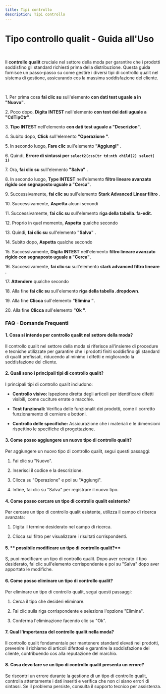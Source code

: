 ```yaml
---
title: Tipi controllo
description: Tipi controllo
---
```

# Tipo controllo qualit \- Guida all\'Uso

&nbsp;

Il **controllo qualit**  cruciale nel settore della moda per garantire che i prodotti soddisfino gli standard richiesti prima della distribuzione\. Questa guida fornisce un passo\-passo su come gestire i diversi tipi di controllo qualit nel sistema di gestione\, assicurando cos la massima soddisfazione del cliente\.

&nbsp;

1\. Per prima cosa **fai clic su** sull\'elemento **con dati test uguale a in \"Nuovo\"**\.

2\. Poco dopo\, **Digita INTEST** nell\'elemento **con test dei dati uguale a \"CdTipCtr\"**\.

3\. **Tipo INTEST** nell\'elemento **con dati test uguale a \"Descrizion\"**\.

4\. Subito dopo\, **Click** sull\'elemento **\"Operazione \"**\.

5\. In secondo luogo\, **Fare clic** sull\'elemento **\"Aggiungi\"** \.

6\. Quindi\, **Errore di sintassi per `select2(css(tr td:nth child(2) select) 1)`**

7\. Ora\, **fai clic su** sull\'elemento **\"Salva\"** \.

8\. In secondo luogo\, **Type INTEST** nell\'elemento **filtro lineare avanzato rigido con segnaposto uguale a \"Cerca\"**\.

9\. Successivamente\, **fai clic su** sull\'elemento **Stark Advanced Linear filtro** \.

10\. Successivamente\, **Aspetta** alcuni secondi

11\. Successivamente\, **fai clic su** sull\'elemento **riga della tabella\. fa\-edit**\.

12\. Proprio in quel momento\, **Aspetta** qualche secondo

13\. Quindi\, **fai clic su** sull\'elemento **\"Salva\"** \.

14\. Subito dopo\, **Aspetta** qualche secondo

15\. Successivamente\, **Digita INTEST** nell\'elemento **filtro lineare avanzato rigido con segnaposto uguale a \"Cerca\"**\.

16\. Successivamente\, **fai clic su** sull\'elemento **stark advanced filtro lineare** \.

17\. **Attendere** qualche secondo

18\. Alla fine **fai clic su** sull\'elemento **riga della tabella \.dropdown**\.

19\. Alla fine **Clicca** sull\'elemento **\"Elimina \"**\.

20\. Alla fine **Clicca** sull\'elemento **\"Ok \"**\.

### 

### FAQ \- Domande Frequenti

#### 1\. **Cosa si intende per controllo qualit nel settore della moda\?**

Il controllo qualit nel settore della moda si riferisce all\'insieme di procedure e tecniche utilizzate per garantire che i prodotti finiti soddisfino gli standard di qualit prefissati\, riducendo al minimo i difetti e migliorando la soddisfazione del cliente\.

#### 2\. **Quali sono i principali tipi di controllo qualit\?**

I principali tipi di controllo qualit includono\:

- **Controllo visivo\:** Ispezione diretta degli articoli per identificare difetti visibili\, come cuciture errate o macchie\.

- **Test funzionali\:** Verifica delle funzionalit dei prodotti\, come il corretto funzionamento di cerniere e bottoni\.

- **Controllo delle specifiche\:** Assicurazione che i materiali e le dimensioni rispettino le specifiche di progettazione\.

#### 3\. **Come posso aggiungere un nuovo tipo di controllo qualit\?**

Per aggiungere un nuovo tipo di controllo qualit\, segui questi passaggi\:

1. Fai clic su \"Nuovo\"\.

2. Inserisci il codice e la descrizione\.

3. Clicca su \"Operazione\" e poi su \"Aggiungi\"\.

4. Infine\, fai clic su \"Salva\" per registrare il nuovo tipo\.

#### 4\. **Come posso cercare un tipo di controllo qualit esistente\?**

Per cercare un tipo di controllo qualit esistente\, utilizza il campo di ricerca avanzata\:

1. Digita il termine desiderato nel campo di ricerca\.

2. Clicca sul filtro per visualizzare i risultati corrispondenti\.

#### 5\. ** possibile modificare un tipo di controllo qualit\?**

S\, puoi modificare un tipo di controllo qualit\. Dopo aver cercato il tipo desiderato\, fai clic sull\'elemento corrispondente e poi su \"Salva\" dopo aver apportato le modifiche\.

#### 6\. **Come posso eliminare un tipo di controllo qualit\?**

Per eliminare un tipo di controllo qualit\, segui questi passaggi\:

1. Cerca il tipo che desideri eliminare\.

2. Fai clic sulla riga corrispondente e seleziona l\'opzione \"Elimina\"\.

3. Conferma l\'eliminazione facendo clic su \"Ok\"\.

#### 7\. **Qual  l\'importanza del controllo qualit nella moda\?**

Il controllo qualit  fondamentale per mantenere standard elevati nei prodotti\, prevenire il richiamo di articoli difettosi e garantire la soddisfazione del cliente\, contribuendo cos alla reputazione del marchio\.

#### 8\. **Cosa devo fare se un tipo di controllo qualit presenta un errore\?**

Se riscontri un errore durante la gestione di un tipo di controllo qualit\, controlla attentamente i dati inseriti e verifica che non ci siano errori di sintassi\. Se il problema persiste\, consulta il supporto tecnico per assistenza\.